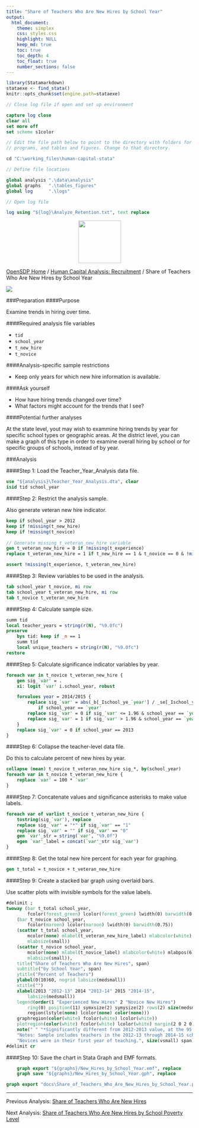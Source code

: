 ```yaml
---
title: "Share of Teachers Who Are New Hires by School Year"
output: 
  html_document:
    theme: simplex
    css: styles.css
    highlight: NULL
    keep_md: true
    toc: true
    toc_depth: 4
    toc_float: true
    number_sections: false
---
```



```r
library(Statamarkdown)
stataexe <- find_stata()
knitr::opts_chunk$set(engine.path=stataexe)
```

```stata
// Close log file if open and set up environment

capture log close
clear all
set more off
set scheme s1color

// Edit the file path below to point to the directory with folders for data, logs,
// programs, and tables and figures. Change to that directory.

cd "C:\working_files\human-capital-stata"

// Define file locations

global analysis ".\data\analysis"
global graphs 	".\tables_figures"
global log 		".\logs"

// Open log file

log using "${log}\Analyze_Retention.txt", text replace

```

<div class="navbar navbar-default navbar-fixed-top" id="logo">
<div class="container">
<img src="OpenSDP-Banner_crimson.jpg" style="display: block; margin: 0 auto; height: 115px;">
</div>
</div>

[OpenSDP Home]() / [Human Capital Analysis: Recruitment](Human_Capital_Analysis_Recruitment.html) / Share of Teachers Who Are New Hires by School Year

![](Share_of_Teachers_Who_Are_New_Hires_by_School_Year.png)

###Preparation
####Purpose

Examine trends in hiring over time.

####Required analysis file variables

 - `tid`
 - `school_year`
 - `t_new_hire`
 - `t_novice`


####Analysis-specific sample restrictions

 - Keep only years for which new hire information is available.


####Ask yourself

 - How have hiring trends changed over time?
 - What factors might account for the trends that I see?


####Potential further analyses

At the state level, yout may wish to exammine hiring trends by year for specific school types or geographic areas. At the district level, you can make a graph of this type in order to examine overall hiring by school or for specific groups of schools, instead of by year.


###Analysis

####Step 1: Load the Teacher_Year_Analysis data file.

```stata
use "${analysis}\Teacher_Year_Analysis.dta", clear
isid tid school_year
```


####Step 2: Restrict the analysis sample.

Also generate veteran new hire indicator.

```stata
keep if school_year > 2012
keep if !missing(t_new_hire)
keep if !missing(t_novice)
	
// Generate missing t_veteran_new_hire variable
gen t_veteran_new_hire = 0 if !missing(t_experience)
replace t_veteran_new_hire = 1 if t_new_hire == 1 & t_novice == 0 & !missing(t_experience)

assert !missing(t_experience, t_veteran_new_hire)
```


####Step 3: Review variables to be used in the analysis.

```stata
tab school_year t_novice, mi row
tab school_year t_veteran_new_hire, mi row
tab t_novice t_veteran_new_hire
```


####Step 4: Calculate sample size.

```stata
summ tid
local teacher_years = string(r(N), "%9.0fc")
preserve 
	bys tid: keep if _n == 1
	summ tid
	local unique_teachers = string(r(N), "%9.0fc")
restore
```


####Step 5: Calculate significance indicator variables by year.

```stata
foreach var in t_novice t_veteran_new_hire {
	gen sig_`var' = .
	xi: logit `var' i.school_year, robust

	forvalues year = 2014/2015 {
		replace sig_`var' = abs(_b[_Ischool_ye_`year'] / _se[_Ischool_ye_`year']) ///
			if school_year == `year'
		replace sig_`var' = 0 if sig_`var' <= 1.96 & school_year == `year'
		replace sig_`var' = 1 if sig_`var' > 1.96 & school_year == `year'
	}
	replace sig_`var' = 0 if school_year == 2013
}
```


####Step 6: Collapse the teacher-level data file.

Do this to calculate percent of new hires by year.

```stata
collapse (mean) t_novice t_veteran_new_hire sig_*, by(school_year)
foreach var in t_novice t_veteran_new_hire {
	replace `var' = 100 * `var'
}
```


####Step 7: Concatenate values and significance asterisks to make value labels.

```stata
foreach var of varlist t_novice t_veteran_new_hire {
	tostring(sig_`var'), replace
	replace sig_`var' = "*" if sig_`var' == "1"
	replace sig_`var' = "" if sig_`var' == "0"
	gen `var'_str = string(`var', "%9.0f")
	egen `var'_label = concat(`var'_str sig_`var')
}
```


####Step 8: Get the total new hire percent for each year for graphing.

```stata
gen t_total = t_novice + t_veteran_new_hire
```


####Step 9: Create a stacked bar graph using overlaid bars.

Use scatter plots with invisible symbols for the value labels.

```stata
#delimit ;
twoway (bar t_total school_year, 
		fcolor(forest_green) lcolor(forest_green) lwidth(0) barwidth(0.75))
	(bar t_novice school_year, 
		fcolor(maroon) lcolor(maroon) lwidth(0) barwidth(0.75)) 
	(scatter t_total school_year, 
		mcolor(none) mlabel(t_veteran_new_hire_label) mlabcolor(white) mlabpos(6)  
		mlabsize(small)) 
	(scatter t_novice school_year, 
		mcolor(none) mlabel(t_novice_label) mlabcolor(white) mlabpos(6)  
		mlabsize(small)), 
	title("Share of Teachers Who Are New Hires", span) 
	subtitle("by School Year", span) 
	ytitle("Percent of Teachers") 
	ylabel(0(10)60, nogrid labsize(medsmall)) 
	xtitle("") 
	xlabel(2013 "2012-13" 2014 "2013-14" 2015 "2014-15", 
		labsize(medsmall)) 
	legend(order(1 "Experienced New Hires" 2 "Novice New Hires")
		ring(0) position(11) symxsize(2) symysize(2) rows(2) size(medsmall) 
		region(lstyle(none) lcolor(none) color(none))) 
	graphregion(color(white) fcolor(white) lcolor(white)) 
	plotregion(color(white) fcolor(white) lcolor(white) margin(2 0 2 0))
	note(" " "*Significantly different from 2012-2013 value, at the 95 percent confidence level."
    "Notes: Sample includes teachers in the 2012-13 through 2014-15 school years, with `teacher_years' teacher years and `unique_teachers' unique teachers." 
    "Novices were in their first year of teaching.", size(vsmall) span);
#delimit cr
```


####Step 10: Save the chart in Stata Graph and EMF formats.

```stata
	graph export "${graphs}/New_Hires_by_School_Year.emf", replace 
	graph save "${graphs}/New_Hires_by_School_Year.gph", replace 
```

```stata
graph export "docs\Share_of_Teachers_Who_Are_New_Hires_by_School_Year.png", replace
```

---

Previous Analysis: [Share of Teachers Who Are New Hires](Share_of_Teachers_Who_Are_New_Hires.html)

Next Analysis: [Share of Teachers Who Are New Hires by School Poverty Level](Share_of_Teachers_Who_Are_New_Hires_by_School_Poverty_Level.html)

